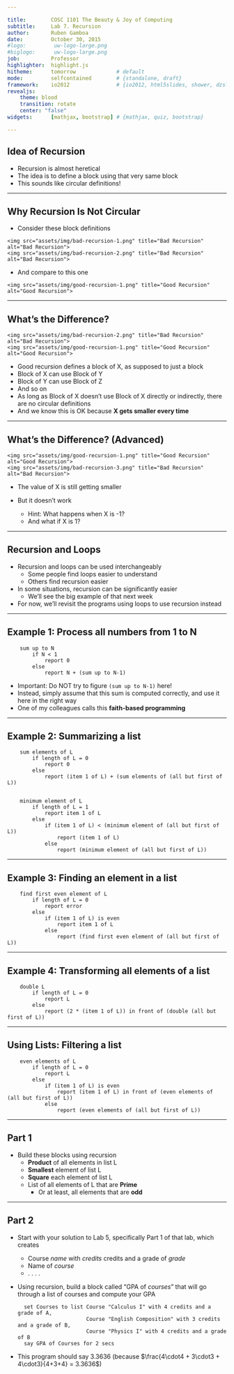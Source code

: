 ```yaml
---

title:        COSC 1101 The Beauty & Joy of Computing
subtitle:     Lab 7. Recursion
author:       Ruben Gamboa
date:         October 30, 2015
#logo:         uw-logo-large.png
#biglogo:      uw-logo-large.png
job:          Professor
highlighter:  highlight.js
hitheme:      tomorrow             # default
mode:         selfcontained        # {standalone, draft}
framework:    io2012               # {io2012, html5slides, shower, dzslides, revealjs, ...}
revealjs:     
    theme: blood
    transition: rotate
    center: "false"
widgets:      [mathjax, bootstrap] # {mathjax, quiz, bootstrap}

---
```


<style>
slide.title-slide {
     background-color: #EDE0CF; /* CBE7A5; #EDE0CF; ; #CA9F9D*/
     background-image: url(assets/img/uw-logo-large.png);
     background-repeat: no-repeat;
     background-position: center top;
   }
slide:not(.title-slide) {
    background-image: url(assets/img/uw-logo-small.png);
    background-repeat: no-repeat;
    background-position: right bottom;
    background-size: 24px;
}
</style>

## Idea of Recursion

* Recursion is almost heretical
* The idea is to define a block using that very same block
* This sounds like circular definitions!

---

## Why Recursion Is Not Circular

* Consider these block definitions

<div class="centered">
    <img src="assets/img/bad-recursion-1.png" title="Bad Recursion" alt="Bad Recursion">
    <img src="assets/img/bad-recursion-2.png" title="Bad Recursion" alt="Bad Recursion">
</div>

* And compare to this one

<div class="centered">
    <img src="assets/img/good-recursion-1.png" title="Good Recursion" alt="Good Recursion">
</div>

---

## What's the Difference?

<div class="centered">
    <img src="assets/img/bad-recursion-2.png" title="Bad Recursion" alt="Bad Recursion">
    <img src="assets/img/good-recursion-1.png" title="Good Recursion" alt="Good Recursion">
</div>

* Good recursion defines a block of X, as supposed to just a block
* Block of X can use Block of Y
* Block of Y can use Block of Z
* And so on
* As long as Block of X doesn't use Block of X directly or indirectly, there are no circular definitions
* And we know this is OK because **X gets smaller every time**

---

## What's the Difference? (Advanced)

<div class="centered">
    <img src="assets/img/good-recursion-1.png" title="Good Recursion" alt="Good Recursion">
    <img src="assets/img/bad-recursion-3.png" title="Bad Recursion" alt="Bad Recursion">
</div>

* The value of X is still getting smaller

* But it doesn't work
  * Hint: What happens when X is -1?
  * And what if X is 1?

---

## Recursion and Loops

* Recursion and loops can be used interchangeably 
  * Some people find loops easier to understand
  * Others find recursion easier

* In some situations, recursion can be significantly easier
  * We'll see the big example of that next week

* For now, we'll revisit the programs using loops to use recursion instead

---

## Example 1: Process all numbers from 1 to N

        sum up to N
            if N < 1
                report 0
            else
                report N + (sum up to N-1)

* Important: Do NOT try to figure `(sum up to N-1)` here!
* Instead, simply assume that this sum is computed correctly, and use it here in the right way
* One of my colleagues calls this **faith-based programming**

---

## Example 2: Summarizing a list

        sum elements of L
            if length of L = 0
                report 0
            else
                report (item 1 of L) + (sum elements of (all but first of L))


        minimum element of L
            if length of L = 1
                report item 1 of L
            else
                if (item 1 of L) < (minimum element of (all but first of L))
                    report (item 1 of L)
                else
                    report (minimum element of (all but first of L))


---

## Example 3: Finding an element in a list

        find first even element of L
            if length of L = 0
                report error
            else
                if (item 1 of L) is even
                    report item 1 of L
                else
                    report (find first even element of (all but first of L))

---

## Example 4: Transforming all elements of a list

        double L
            if length of L = 0
                report L
            else
                report (2 * (item 1 of L)) in front of (double (all but first of L))

---

## Using Lists: Filtering a list

        even elements of L
            if length of L = 0
                report L
            else
                if (item 1 of L) is even
                    report (item 1 of L) in front of (even elements of (all but first of L))
                else
                    report (even elements of (all but first of L))

---

## Part 1

* Build these blocks using recursion
  * **Product** of all elements in list L
  * **Smallest** element of list L
  * **Square** each element of list L
  * List of all elements of L that are **Prime**
    * Or at least, all elements that are **odd**

---

## Part 2

* Start with your solution to Lab 5, specifically Part 1 of that lab, which creates
  * Course *name* with *credits* credits and a grade of *grade*
  * Name of *course*
  * . . . .

* Using recursion, build a block called "GPA of *courses*" that will go through a list of courses and compute your GPA

        set Courses to list Course "Calculus I" with 4 credits and a grade of A,
                            Course "English Composition" with 3 credits and a grade of B,
                            Course "Physics I" with 4 credits and a grade of B
        say GPA of Courses for 2 secs

* This program should say 3.3636 (because $\frac{4\cdot4 + 3\cdot3 + 4\cdot3}{4+3+4} = 3.3636$)



